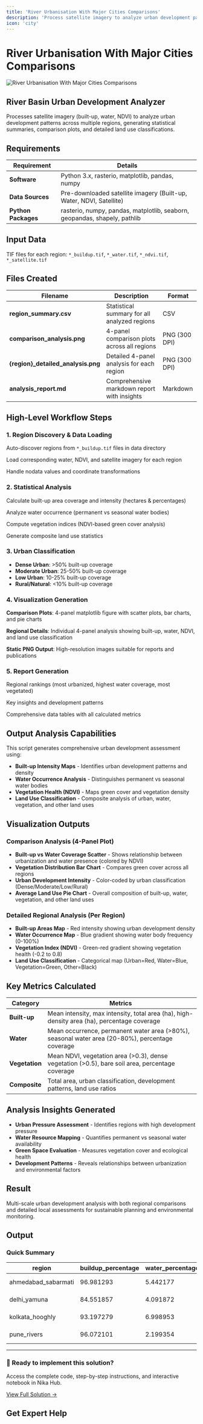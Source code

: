 ```yaml
---
title: 'River Urbanisation With Major Cities Comparisons'
description: 'Process satellite imagery to analyze urban development patterns across multiple regions with statistical summaries and comparison plots'
icon: 'city'
---
```



# River Urbanisation With Major Cities Comparisons

![River Urbanisation With Major Cities Comparisons](/industrial-solutions/river-urbanisation-major-cities-comparisons-1.jpeg)

## River Basin Urban Development Analyzer

Processes satellite imagery (built-up, water, NDVI) to analyze urban development patterns across multiple regions, generating statistical summaries, comparison plots, and detailed land use classifications.

## Requirements

| Requirement | Details |
|-------------|---------|
| **Software** | Python 3.x, rasterio, matplotlib, pandas, numpy |
| **Data Sources** | Pre-downloaded satellite imagery (Built-up, Water, NDVI, Satellite) |
| **Python Packages** | rasterio, numpy, pandas, matplotlib, seaborn, geopandas, shapely, pathlib |

## Input Data

TIF files for each region: `*_buildup.tif`, `*_water.tif`, `*_ndvi.tif`, `*_satellite.tif`

## Files Created

| Filename | Description | Format |
|----------|-------------|--------|
| **region_summary.csv** | Statistical summary for all analyzed regions | CSV |
| **comparison_analysis.png** | 4-panel comparison plots across all regions | PNG (300 DPI) |
| **{region}_detailed_analysis.png** | Detailed 4-panel analysis for each region | PNG (300 DPI) |
| **analysis_report.md** | Comprehensive markdown report with insights | Markdown |

## High-Level Workflow Steps

### 1. Region Discovery & Data Loading
Auto-discover regions from `*_buildup.tif` files in data directory

Load corresponding water, NDVI, and satellite imagery for each region

Handle nodata values and coordinate transformations

### 2. Statistical Analysis
Calculate built-up area coverage and intensity (hectares & percentages)

Analyze water occurrence (permanent vs seasonal water bodies)

Compute vegetation indices (NDVI-based green cover analysis)

Generate composite land use statistics

### 3. Urban Classification
- **Dense Urban**: >50% built-up coverage
- **Moderate Urban**: 25-50% built-up coverage
- **Low Urban**: 10-25% built-up coverage
- **Rural/Natural**: &lt;10% built-up coverage

### 4. Visualization Generation
**Comparison Plots**: 4-panel matplotlib figure with scatter plots, bar charts, and pie charts

**Regional Details**: Individual 4-panel analysis showing built-up, water, NDVI, and land use classification

**Static PNG Output**: High-resolution images suitable for reports and publications

### 5. Report Generation
Regional rankings (most urbanized, highest water coverage, most vegetated)

Key insights and development patterns

Comprehensive data tables with all calculated metrics

## Output Analysis Capabilities

This script generates comprehensive urban development assessment using:

- **Built-up Intensity Maps** - Identifies urban development patterns and density
- **Water Occurrence Analysis** - Distinguishes permanent vs seasonal water bodies
- **Vegetation Health (NDVI)** - Maps green cover and vegetation density
- **Land Use Classification** - Composite analysis of urban, water, vegetation, and other land uses

## Visualization Outputs

### Comparison Analysis (4-Panel Plot)
- **Built-up vs Water Coverage Scatter** - Shows relationship between urbanization and water presence (colored by NDVI)
- **Vegetation Distribution Bar Chart** - Compares green cover across all regions
- **Urban Development Intensity** - Color-coded by urban classification (Dense/Moderate/Low/Rural)
- **Average Land Use Pie Chart** - Overall composition of built-up, water, vegetation, and other land uses

### Detailed Regional Analysis (Per Region)
- **Built-up Areas Map** - Red intensity showing urban development density
- **Water Occurrence Map** - Blue gradient showing water body frequency (0-100%)
- **Vegetation Index (NDVI)** - Green-red gradient showing vegetation health (-0.2 to 0.8)
- **Land Use Classification** - Categorical map (Urban=Red, Water=Blue, Vegetation=Green, Other=Black)

## Key Metrics Calculated

| Category | Metrics |
|----------|---------|
| **Built-up** | Mean intensity, max intensity, total area (ha), high-density area (ha), percentage coverage |
| **Water** | Mean occurrence, permanent water area (>80%), seasonal water area (20-80%), percentage coverage |
| **Vegetation** | Mean NDVI, vegetation area (>0.3), dense vegetation (>0.5), bare soil area, percentage coverage |
| **Composite** | Total area, urban classification, development patterns, land use ratios |

## Analysis Insights Generated

- **Urban Pressure Assessment** - Identifies regions with high development pressure
- **Water Resource Mapping** - Quantifies permanent vs seasonal water availability
- **Green Space Evaluation** - Measures vegetation cover and ecological health
- **Development Patterns** - Reveals relationships between urbanization and environmental factors

## Result

Multi-scale urban development analysis with both regional comparisons and detailed local assessments for sustainable planning and environmental monitoring.

## Output

### Quick Summary

| region | buildup_percentage | water_percentage | urban_class |
|--------|-------------------|------------------|-------------|
| ahmedabad_sabarmati | 96.981293 | 5.442177 | Dense Urban |
| delhi_yamuna | 84.551857 | 4.091872 | Dense Urban |
| kolkata_hooghly | 93.197279 | 6.998953 | Dense Urban |
| pune_rivers | 96.072101 | 2.199354 | Dense Urban |

---

<div className="solution-cta">
  <div className="solution-cta-content">
    <h3>🚀 Ready to implement this solution?</h3>
    <p>Access the complete code, step-by-step instructions, and interactive notebook in Nika Hub.</p>
    <a href="https://planet.nika.eco/en/hub/solutions/b3a90269-8e48-406a-872e-4d05d38972b7" target="_blank" className="solution-button">
      View Full Solution →
    </a>
  </div>
</div>

<style jsx>{`
  .solution-cta {
    background: linear-gradient(135deg, #667eea 0%, #764ba2 100%);
    border-radius: 12px;
    padding: 2rem;
    margin: 2rem 0;
    color: white;
    text-align: center;
    box-shadow: 0 8px 32px rgba(102, 126, 234, 0.3);
  }
  
  .solution-cta-content h3 {
    margin: 0 0 0.5rem 0;
    font-size: 1.5rem;
    font-weight: 600;
  }
  
  .solution-cta-content p {
    margin: 0 0 1.5rem 0;
    opacity: 0.9;
    font-size: 1.1rem;
  }
  
  .solution-button {
    display: inline-block;
    background: rgba(255, 255, 255, 0.2);
    color: white;
    padding: 12px 24px;
    border-radius: 8px;
    text-decoration: none;
    font-weight: 600;
    font-size: 1.1rem;
    border: 2px solid rgba(255, 255, 255, 0.3);
    transition: all 0.3s ease;
    backdrop-filter: blur(10px);
  }
  
  .solution-button:hover {
    background: rgba(255, 255, 255, 0.3);
    border-color: rgba(255, 255, 255, 0.5);
    transform: translateY(-2px);
    box-shadow: 0 4px 16px rgba(0, 0, 0, 0.2);
  }
`}</style>

## Get Expert Help

<ContactCTACard />
